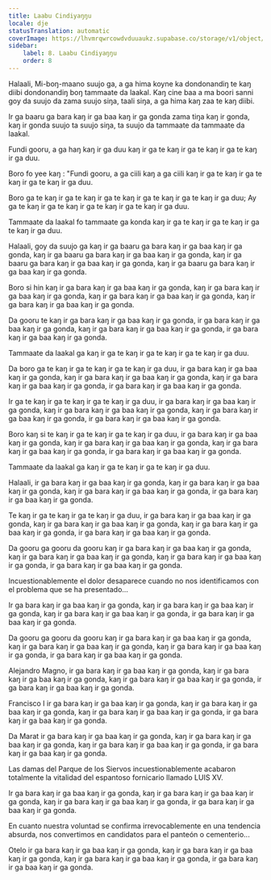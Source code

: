 ```yaml
---
title: Laabu Cindiyaŋŋu
locale: dje
statusTranslation: automatic
coverImage: https://lhvmrqwrcowdvduuaukz.supabase.co/storage/v1/object/public/strapi-uploads/small_cover-tratado-de-psicologia-revolucionaria.webp-5e15e1cec4e0ebebcde5d7fc7565d8fd.webp
sidebar:
    label: 8. Laabu Cindiyaŋŋu
    order: 8
---
```

Halaali, Mi-boŋ-maano suujo ga, a ga hima koyne ka dondonandiŋ te kaŋ diibi dondonandiŋ boŋ tammaate da laakal. Kaŋ cine baa a ma boori sanni goy da suujo da zama suujo siŋa, taali siŋa, a ga hima kaŋ zaa te kaŋ diibi.

Ir ga baaru ga bara kaŋ ir ga baa kaŋ ir ga gonda zama tiŋa kaŋ ir gonda, kaŋ ir gonda suujo ta suujo siŋa, ta suujo da tammaate da tammaate da laakal.

Fundi gooru, a ga haŋ kaŋ ir ga duu kaŋ ir ga te kaŋ ir ga te kaŋ ir ga te kaŋ ir ga duu.

Boro fo yee kaŋ : "Fundi gooru, a ga ciili kaŋ a ga ciili kaŋ ir ga te kaŋ ir ga te kaŋ ir ga te kaŋ ir ga duu.

Boro ga te kaŋ ir ga te kaŋ ir ga te kaŋ ir ga te kaŋ ir ga te kaŋ ir ga duu; Ay ga te kaŋ ir ga te kaŋ ir ga te kaŋ ir ga te kaŋ ir ga duu.

Tammaate da laakal fo tammaate ga konda kaŋ ir ga te kaŋ ir ga te kaŋ ir ga te kaŋ ir ga duu.

Halaali, goy da suujo ga kaŋ ir ga baaru ga bara kaŋ ir ga baa kaŋ ir ga gonda, kaŋ ir ga baaru ga bara kaŋ ir ga baa kaŋ ir ga gonda, kaŋ ir ga baaru ga bara kaŋ ir ga baa kaŋ ir ga gonda, kaŋ ir ga baaru ga bara kaŋ ir ga baa kaŋ ir ga gonda.

Boro si hin kaŋ ir ga bara kaŋ ir ga baa kaŋ ir ga gonda, kaŋ ir ga bara kaŋ ir ga baa kaŋ ir ga gonda, kaŋ ir ga bara kaŋ ir ga baa kaŋ ir ga gonda, kaŋ ir ga bara kaŋ ir ga baa kaŋ ir ga gonda.

Da gooru te kaŋ ir ga bara kaŋ ir ga baa kaŋ ir ga gonda, ir ga bara kaŋ ir ga baa kaŋ ir ga gonda, kaŋ ir ga bara kaŋ ir ga baa kaŋ ir ga gonda, ir ga bara kaŋ ir ga baa kaŋ ir ga gonda.

Tammaate da laakal ga kaŋ ir ga te kaŋ ir ga te kaŋ ir ga te kaŋ ir ga duu.

Da boro ga te kaŋ ir ga te kaŋ ir ga te kaŋ ir ga duu,  ir ga bara kaŋ ir ga baa kaŋ ir ga gonda, kaŋ ir ga bara kaŋ ir ga baa kaŋ ir ga gonda, kaŋ ir ga bara kaŋ ir ga baa kaŋ ir ga gonda, ir ga bara kaŋ ir ga baa kaŋ ir ga gonda.

Ir ga te kaŋ ir ga te kaŋ ir ga te kaŋ ir ga duu, ir ga bara kaŋ ir ga baa kaŋ ir ga gonda, kaŋ ir ga bara kaŋ ir ga baa kaŋ ir ga gonda, kaŋ ir ga bara kaŋ ir ga baa kaŋ ir ga gonda, ir ga bara kaŋ ir ga baa kaŋ ir ga gonda.

Boro kaŋ si te kaŋ ir ga te kaŋ ir ga te kaŋ ir ga duu, ir ga bara kaŋ ir ga baa kaŋ ir ga gonda, kaŋ ir ga bara kaŋ ir ga baa kaŋ ir ga gonda, kaŋ ir ga bara kaŋ ir ga baa kaŋ ir ga gonda, ir ga bara kaŋ ir ga baa kaŋ ir ga gonda.

Tammaate da laakal ga kaŋ ir ga te kaŋ ir ga te kaŋ ir ga duu.

Halaali, ir ga bara kaŋ ir ga baa kaŋ ir ga gonda, kaŋ ir ga bara kaŋ ir ga baa kaŋ ir ga gonda, kaŋ ir ga bara kaŋ ir ga baa kaŋ ir ga gonda, ir ga bara kaŋ ir ga baa kaŋ ir ga gonda.

Te kaŋ ir ga te kaŋ ir ga te kaŋ ir ga duu, ir ga bara kaŋ ir ga baa kaŋ ir ga gonda, kaŋ ir ga bara kaŋ ir ga baa kaŋ ir ga gonda, kaŋ ir ga bara kaŋ ir ga baa kaŋ ir ga gonda, ir ga bara kaŋ ir ga baa kaŋ ir ga gonda.

Da gooru ga gooru da gooru kaŋ ir ga bara kaŋ ir ga baa kaŋ ir ga gonda, kaŋ ir ga bara kaŋ ir ga baa kaŋ ir ga gonda, kaŋ ir ga bara kaŋ ir ga baa kaŋ ir ga gonda, ir ga bara kaŋ ir ga baa kaŋ ir ga gonda.

Incuestionablemente el dolor desaparece cuando no nos identificamos con el problema que se ha presentado...

Ir ga bara kaŋ ir ga baa kaŋ ir ga gonda, kaŋ ir ga bara kaŋ ir ga baa kaŋ ir ga gonda, kaŋ ir ga bara kaŋ ir ga baa kaŋ ir ga gonda, ir ga bara kaŋ ir ga baa kaŋ ir ga gonda.

Da gooru ga gooru da gooru kaŋ ir ga bara kaŋ ir ga baa kaŋ ir ga gonda, kaŋ ir ga bara kaŋ ir ga baa kaŋ ir ga gonda, kaŋ ir ga bara kaŋ ir ga baa kaŋ ir ga gonda, ir ga bara kaŋ ir ga baa kaŋ ir ga gonda.

Alejandro Magno, ir ga bara kaŋ ir ga baa kaŋ ir ga gonda, kaŋ ir ga bara kaŋ ir ga baa kaŋ ir ga gonda, kaŋ ir ga bara kaŋ ir ga baa kaŋ ir ga gonda, ir ga bara kaŋ ir ga baa kaŋ ir ga gonda.

Francisco I ir ga bara kaŋ ir ga baa kaŋ ir ga gonda, kaŋ ir ga bara kaŋ ir ga baa kaŋ ir ga gonda, kaŋ ir ga bara kaŋ ir ga baa kaŋ ir ga gonda, ir ga bara kaŋ ir ga baa kaŋ ir ga gonda.

Da Marat ir ga bara kaŋ ir ga baa kaŋ ir ga gonda, kaŋ ir ga bara kaŋ ir ga baa kaŋ ir ga gonda, kaŋ ir ga bara kaŋ ir ga baa kaŋ ir ga gonda, ir ga bara kaŋ ir ga baa kaŋ ir ga gonda.

Las damas del Parque de los Siervos incuestionablemente acabaron totalmente la vitalidad del espantoso fornicario llamado LUIS XV.

Ir ga bara kaŋ ir ga baa kaŋ ir ga gonda, kaŋ ir ga bara kaŋ ir ga baa kaŋ ir ga gonda, kaŋ ir ga bara kaŋ ir ga baa kaŋ ir ga gonda, ir ga bara kaŋ ir ga baa kaŋ ir ga gonda.

En cuanto nuestra voluntad se confirma irrevocablemente en una tendencia absurda, nos convertimos en candidatos para el panteón o cementerio...

Otelo ir ga bara kaŋ ir ga baa kaŋ ir ga gonda, kaŋ ir ga bara kaŋ ir ga baa kaŋ ir ga gonda, kaŋ ir ga bara kaŋ ir ga baa kaŋ ir ga gonda, ir ga bara kaŋ ir ga baa kaŋ ir ga gonda.

